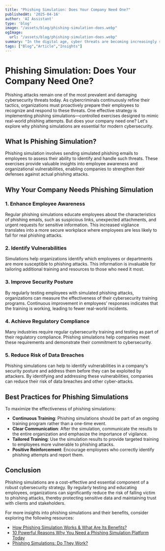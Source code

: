 ```yaml
---
title: "Phishing Simulation: Does Your Company Need One?"
publishedAt: '2025-04-16'
author: 'AI Assistant'
type: 'blog'
image: "/assets/blog/phishing-simulation-does.webp"
ogImage:
  url: "/assets/blog/phishing-simulation-does.webp"
summary: "In the digital age, cyber threats are becoming increasingly sophisticated, with phishing attacks ranking as one of the most prevalent and damaging. These attacks exploit human vulnerabilities, often tricking individuals into divulging sensitive information or unwittingly installing malicious software."
tags: ["Blog","Article","Insights"]
---
```

# Phishing Simulation: Does Your Company Need One?

Phishing attacks remain one of the most prevalent and damaging cybersecurity threats today. As cybercriminals continuously refine their tactics, organizations must proactively prepare their employees to recognize and respond to these threats. One effective strategy is implementing phishing simulations—controlled exercises designed to mimic real-world phishing attempts. But does your company need one? Let's explore why phishing simulations are essential for modern cybersecurity.

## What Is Phishing Simulation?

Phishing simulation involves sending simulated phishing emails to employees to assess their ability to identify and handle such threats. These exercises provide valuable insights into employee awareness and organizational vulnerabilities, enabling companies to strengthen their defenses against actual phishing attacks.

## Why Your Company Needs Phishing Simulation

### 1. Enhance Employee Awareness

Regular phishing simulations educate employees about the characteristics of phishing emails, such as suspicious links, unexpected attachments, and urgent requests for sensitive information. This increased vigilance translates into a more secure workplace where employees are less likely to fall for real phishing attacks.

### 2. Identify Vulnerabilities

Simulations help organizations identify which employees or departments are more susceptible to phishing attacks. This information is invaluable for tailoring additional training and resources to those who need it most.

### 3. Improve Security Posture

By regularly testing employees with simulated phishing attacks, organizations can measure the effectiveness of their cybersecurity training programs. Continuous improvement in employees’ responses indicates that the training is working, leading to fewer real-world incidents.

### 4. Achieve Regulatory Compliance

Many industries require regular cybersecurity training and testing as part of their regulatory compliance. Phishing simulations help companies meet these requirements and demonstrate their commitment to cybersecurity.

### 5. Reduce Risk of Data Breaches

Phishing simulations can help to identify vulnerabilities in a company's security posture and address them before they can be exploited by attackers. By identifying and addressing these vulnerabilities, companies can reduce their risk of data breaches and other cyber-attacks.

## Best Practices for Phishing Simulations

To maximize the effectiveness of phishing simulations:

- **Continuous Training**: Phishing simulations should be part of an ongoing training program rather than a one-time event.
- **Clear Communication**: After the simulation, communicate the results to the entire organization and emphasize the importance of vigilance.
- **Tailored Training**: Use the simulation results to provide targeted training to employees more vulnerable to phishing attacks.
- **Positive Reinforcement**: Encourage employees who correctly identify phishing attempts and report them.

## Conclusion

Phishing simulations are a cost-effective and essential component of a robust cybersecurity strategy. By regularly testing and educating employees, organizations can significantly reduce the risk of falling victim to phishing attacks, thereby protecting sensitive data and maintaining trust with clients and stakeholders.

For more insights into phishing simulations and their benefits, consider exploring the following resources:

- [How Phishing Simulation Works & What Are Its Benefits?](https://www.sisainfosec.com/blogs/how-phishing-simulation-works-what-are-its-benefits/)
- [10 Powerful Reasons Why You Need a Phishing Simulation Platform Today](https://phishgrid.com/blog/phishing-simulation-platform-today/)
- [Phishing Simulations: Do They Work?](https://www.threatadvice.com/blog/phishing-simulations-do-they-work)
